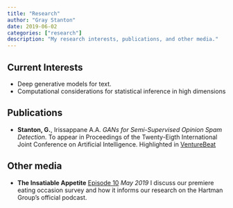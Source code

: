 ```yaml
---
title: "Research"
author: "Gray Stanton"
date: 2019-06-02
categories: ["research"]
description: "My research interests, publications, and other media."
---
```



## Current Interests
* Deep generative models for text. 
* Computational considerations for statistical inference in high dimensions

## Publications

* __Stanton, G.__, Irissappane A.A. *GANs for Semi-Supervised Opinion Spam Detection.* To appear in Proceedings of the Twenty-Eigth International Joint Conference on Artificial Intelligence. 
  Highlighted in [VentureBeat](https://venturebeat.com/2019/03/21/ai-can-weed-out-spam-reviews-with-limited-labeled-data/)

## Other media
* __The Insatiable Appetite__  [Episode 10](https://www.hartman-group.com/podcasts/269005989/a-primer-on-hartmans-proprietary-eating-occasions-compass-database2) _May 2019_
I discuss our premiere eating occasion survey and how it informs our research on the Hartman Group's official podcast.


